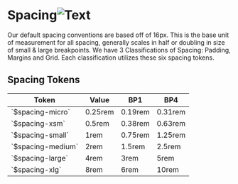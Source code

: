 
<Meta title="Design/Spacing Tokens" />

<main className="sb-unstyled doc-wrapper">
<h1 className="h1">Spacing<img src={StackAlt} alt="Text" /></h1>

<span className="p">
  Our default spacing conventions are based off of 16px. This is the base unit of measurement for all spacing, generally
  scales in half or doubling in size of small & large breakpoints. We have 3 Classifications of Spacing: Padding,
  Margins and Grid. Each classification utilizes these six spacing tokens.
</span>

## <span className="h2">Spacing Tokens</span>

<table className="token-table">
  <thead>
    <tr>
      <th>Token</th>
      <th>Value</th>
      <th>BP1</th>
      <th>BP4</th>
    </tr>
  </thead>
  <tbody>
    <tr>
      <td>
        <span className="token">`$spacing-micro`</span>
      </td>
      <td>
        <span className="property">0.25rem</span>
      </td>
      <td>
        <span className="property">0.19rem</span>
      </td>
      <td>
        <span className="property">0.31rem</span>
      </td>
    </tr>
    <tr>
      <td>
        <span className="token">`$spacing-xsm`</span>
      </td>
      <td>
        <span className="property">0.5rem</span>
      </td>
      <td>
        <span className="property">0.38rem</span>
      </td>
      <td>
        <span className="property">0.63rem</span>
      </td>
    </tr>
    <tr>
      <td>
        <span className="token">`$spacing-small`</span>
      </td>
      <td>
        <span className="property">1rem</span>
      </td>
      <td>
        <span className="property">0.75rem</span>
      </td>
      <td>
        <span className="property">1.25rem</span>
      </td>
    </tr>
    <tr>
      <td>
        <span className="token">`$spacing-medium`</span>
      </td>
      <td>
        <span className="property">2rem</span>
      </td>
      <td>
        <span className="property">1.5rem</span>
      </td>
      <td>
        <span className="property">2.5rem</span>
      </td>
    </tr>
    <tr>
      <td>
        <span className="token">`$spacing-large`</span>
      </td>
      <td>
        <span className="property">4rem</span>
      </td>
      <td>
        <span className="property">3rem</span>
      </td>
      <td>
        <span className="property">5rem</span>
      </td>
    </tr>
    <tr>
      <td>
        <span className="token">`$spacing-xlg`</span>
      </td>
      <td>
        <span className="property">8rem</span>
      </td>
      <td>
        <span className="property">6rem</span>
      </td>
      <td>
        <span className="property">10rem</span>
      </td>
    </tr>
  </tbody>
</table>

</main>

